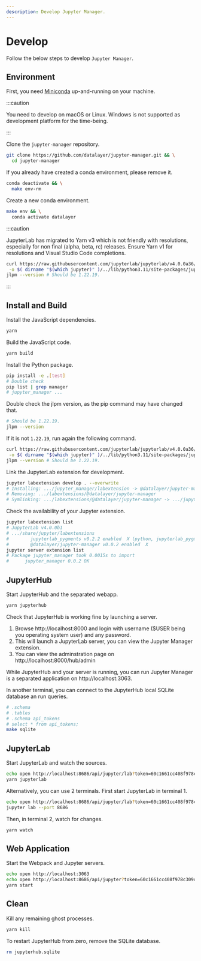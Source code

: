 ```yaml
---
description: Develop Jupyter Manager.
---
```


# Develop

Follow the below steps to develop `Jupyter Manager`.

## Environment

First, you need [Miniconda](https://docs.conda.io/en/latest/miniconda.html) up-and-running on your machine.

:::caution

You need to develop on macOS or Linux. Windows is not supported as development platform for the time-being.

:::

Clone the `jupyter-manager` repository.

```bash
git clone https://github.com/datalayer/jupyter-manager.git && \
  cd jupyter-manager
```

If you already have created a conda environment, please remove it.

```bash
conda deactivate && \
  make env-rm
```

Create a new conda environment.

```bash
make env && \
  conda activate datalayer
```

:::caution

JupyterLab has migrated to Yarn v3 which is not friendly with resolutions, especially for non final (alpha, beta, rc) releases. Ensure Yarn v1 for resolutions and Visual Studio Code completions.

```bash
curl https://raw.githubusercontent.com/jupyterlab/jupyterlab/v4.0.0a36/jupyterlab/staging/yarn.js \
 -o $( dirname "$(which jupyter)" )/../lib/python3.11/site-packages/jupyterlab/staging/yarn.js
jlpm --version # Should be 1.22.19.
```

:::

## Install and Build

Install the JavaScript dependencies.

```bash
yarn
```

Build the JavaScript code.

```bash
yarn build
```

Install the Python package.

```bash
pip install -e .[test]
# Double check
pip list | grep manager
# jupyter_manager ...
```

Double check the jlpm version, as the pip command may have changed that.

```bash
# Should be 1.22.19.
jlpm --version
```

If it is not `1.22.19`, run again the following command.

```bash
curl https://raw.githubusercontent.com/jupyterlab/jupyterlab/v4.0.0a36/jupyterlab/staging/yarn.js \
 -o $( dirname "$(which jupyter)" )/../lib/python3.11/site-packages/jupyterlab/staging/yarn.js
jlpm --version # Should be 1.22.19.
```

Link the JupyterLab extension for development.

```bash
jupyter labextension develop . --overwrite
# Installing: .../jupyter_manager/labextension -> @datalayer/jupyter-manager
# Removing: .../labextensions/@datalayer/jupyter-manager
# Symlinking: .../labextensions/@datalayer/jupyter-manager -> .../jupyter_manager/labextension
```

Check the availability of your Jupyter extension.

```bash
jupyter labextension list
# JupyterLab v4.0.0b1
# .../share/jupyter/labextensions
#        jupyterlab_pygments v0.2.2 enabled  X (python, jupyterlab_pygments)
#        @datalayer/jupyter-manager v0.0.2 enabled  X
jupyter server extension list
# Package jupyter_manager took 0.0015s to import
#      jupyter_manager 0.0.2 OK
```

## JupyterHub

Start JupyterHub and the separated webapp.

```bash
yarn jupyterhub
```

Check that JupyterHub is working fine by launching a server.

1. Browse http://localhost:8000 and login with username ($USER being you operating system user) and any password.
2. This will launch a JupyterLab server, you can view the Jupyter Manager extension.
3. You can view the adminstration page on http://localhost:8000/hub/admin

While JupyterHub and your server is running, you can run Jupyter Manager is a separated application on http://localhost:3063.

In another terminal, you can connect to the JupyterHub local SQLite database an run queries.

```bash
# .schema
# .tables
# .schema api_tokens
# select * from api_tokens;
make sqlite
```

## JupyterLab

Start JupyterLab and watch the sources.

```bash
echo open http://localhost:8686/api/jupyter/lab?token=60c1661cc408f978c309d04157af55c9588ff9557c9380e4fb50785750703da6
yarn jupyterlab
```

Alternatively, you can use 2 terminals. First start JupyterLab in terminal 1.

```bash
echo open http://localhost:8686/api/jupyter/lab?token=60c1661cc408f978c309d04157af55c9588ff9557c9380e4fb50785750703da6
jupyter lab --port 8686
```

Then, in terminal 2, watch for changes.

```bash
yarn watch
```

## Web Application

Start the Webpack and Jupyter servers.

```bash
echo open http://localhost:3063
echo open http://localhost:8686/api/jupyter?token=60c1661cc408f978c309d04157af55c9588ff9557c9380e4fb50785750703da6
yarn start
```

## Clean

Kill any remaining ghost processes.

```bash
yarn kill
```

To restart JupyterHub from zero, remove the SQLite database.

```bash
rm jupyterhub.sqlite
```
